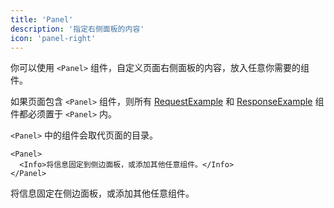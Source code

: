 ```yaml
---
title: 'Panel'
description: '指定右侧面板的内容'
icon: 'panel-right'
---
```


你可以使用 `<Panel>` 组件，自定义页面右侧面板的内容，放入任意你需要的组件。

如果页面包含 `<Panel>` 组件，则所有 [RequestExample](/zh/zh/components/examples#request-example) 和 [ResponseExample](/zh/zh/components/examples#response-example) 组件都必须置于 `<Panel>` 内。

`<Panel>` 中的组件会取代页面的目录。

```mdx
<Panel>
  <Info>将信息固定到侧边面板，或添加其他任意组件。</Info>
</Panel>
```

<Panel>
  <Info>将信息固定在侧边面板，或添加其他任意组件。</Info>
</Panel>